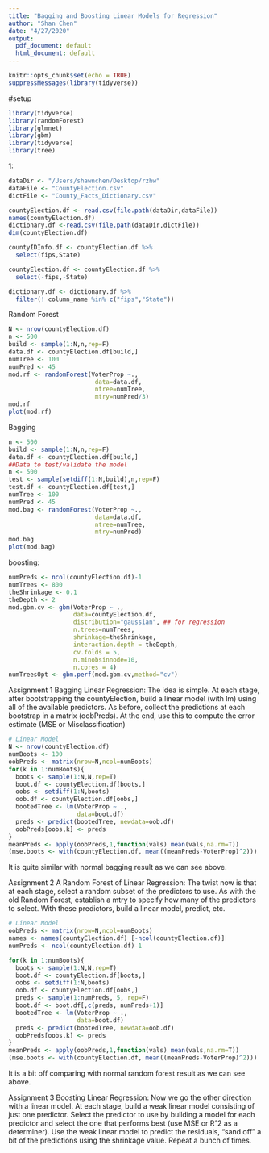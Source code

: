 ```yaml
---
title: "Bagging and Boosting Linear Models for Regression"
author: "Shan Chen"
date: "4/27/2020"
output:
  pdf_document: default
  html_document: default
---
```


```r
knitr::opts_chunk$set(echo = TRUE)
suppressMessages(library(tidyverse))
```

#setup
```r
library(tidyverse)
library(randomForest)
library(glmnet)
library(gbm)
library(tidyverse)
library(tree)
```

1:
```r
dataDir <- "/Users/shawnchen/Desktop/rzhw"
dataFile <- "CountyElection.csv"
dictFile <- "County_Facts_Dictionary.csv"

countyElection.df <- read.csv(file.path(dataDir,dataFile))
names(countyElection.df)
dictionary.df <-read.csv(file.path(dataDir,dictFile))
dim(countyElection.df)

countyIDInfo.df <- countyElection.df %>% 
  select(fips,State)

countyElection.df <- countyElection.df %>% 
  select(-fips,-State)

dictionary.df <- dictionary.df %>% 
  filter(! column_name %in% c("fips","State"))
```
Random Forest
```r
N <- nrow(countyElection.df)
n <- 500
build <- sample(1:N,n,rep=F) 
data.df <- countyElection.df[build,]
numTree <- 100
numPred <- 45
mod.rf <- randomForest(VoterProp ~.,
                        data=data.df, 
                        ntree=numTree, 
                        mtry=numPred/3)
mod.rf
plot(mod.rf)
```
Bagging
```r
n <- 500
build <- sample(1:N,n,rep=F)
data.df <- countyElection.df[build,]
##Data to test/validate the model
n <- 500
test <- sample(setdiff(1:N,build),n,rep=F)
test.df <- countyElection.df[test,]
numTree <- 100
numPred <- 45
mod.bag <- randomForest(VoterProp ~.,
                        data=data.df, 
                        ntree=numTree, 
                        mtry=numPred)
mod.bag
plot(mod.bag)
```
boosting:
```r
numPreds <- ncol(countyElection.df)-1
numTrees <- 800
theShrinkage <- 0.1
theDepth <- 2
mod.gbm.cv <- gbm(VoterProp ~ .,
                  data=countyElection.df,
                  distribution="gaussian", ## for regression
                  n.trees=numTrees,
                  shrinkage=theShrinkage,
                  interaction.depth = theDepth,
                  cv.folds = 5,
                  n.minobsinnode=10,
                  n.cores = 4)
numTreesOpt <- gbm.perf(mod.gbm.cv,method="cv")
```

Assignment 1
Bagging Linear Regression: The idea is simple. At each stage, after bootstrapping the countyElection, build a linear model (with lm) using all of the available predictors. As before, collect the predictions at each bootstrap in a matrix (oobPreds). At the end, use this to compute the error estimate (MSE or Misclassification)
```r
# Linear Model
N <- nrow(countyElection.df)
numBoots <- 100
oobPreds <- matrix(nrow=N,ncol=numBoots)
for(k in 1:numBoots){
  boots <- sample(1:N,N,rep=T) 
  boot.df <- countyElection.df[boots,]
  oobs <- setdiff(1:N,boots) 
  oob.df <- countyElection.df[oobs,] 
  bootedTree <- lm(VoterProp ~ .,
                   data=boot.df)
  preds <- predict(bootedTree, newdata=oob.df)
  oobPreds[oobs,k] <- preds 
}
meanPreds <- apply(oobPreds,1,function(vals) mean(vals,na.rm=T))
(mse.boots <- with(countyElection.df, mean((meanPreds-VoterProp)^2)))
```

It is quite similar with normal bagging result as we can see above.

Assignment 2
A Random Forest of Linear Regression: The twist now is that at each stage, select a random subset of the predictors to use. As with the old Random Forest, establish a mtry to specify how many of the predictors to select. With these predictors, build a linear model, predict, etc.
```r
# Linear Model
oobPreds <- matrix(nrow=N,ncol=numBoots) 
names <- names(countyElection.df) [-ncol(countyElection.df)] 
numPreds <- ncol(countyElection.df)-1

for(k in 1:numBoots){
  boots <- sample(1:N,N,rep=T)
  boot.df <- countyElection.df[boots,]
  oobs <- setdiff(1:N,boots)
  oob.df <- countyElection.df[oobs,]
  preds <- sample(1:numPreds, 5, rep=F)
  boot.df <- boot.df[,c(preds, numPreds+1)] 
  bootedTree <- lm(VoterProp ~ .,
                   data=boot.df)
  preds <- predict(bootedTree, newdata=oob.df)
  oobPreds[oobs,k] <- preds 
}
meanPreds <- apply(oobPreds,1,function(vals) mean(vals,na.rm=T))
(mse.boots <- with(countyElection.df, mean((meanPreds-VoterProp)^2)))
```
It is a bit off comparing with normal random forest result as we can see above.

Assignment 3
Boosting Linear Regression: Now we go the other direction with a linear model. At each stage, build a weak linear model consisting of just one predictor. Select the predictor to use by building a model for each predictor and select the one that performs best (use MSE or Rˆ2 as a determiner). Use the weak linear model to predict the residuals, “sand off” a bit of the predictions using the shrinkage value. Repeat a bunch of times.
```r

```

